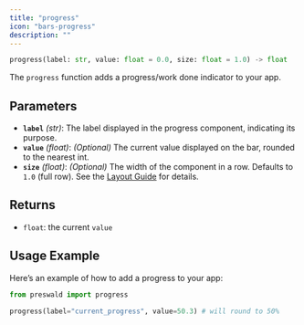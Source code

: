 ```yaml
---
title: "progress"
icon: "bars-progress"
description: ""
---
```


```python
progress(label: str, value: float = 0.0, size: float = 1.0) -> float
```

The `progress` function adds a progress/work done indicator to your app.

## Parameters

- **`label`** _(str)_: The label displayed in the progress component, indicating its purpose.
- **`value`** _(float)_: _(Optional)_ The current value displayed on the bar, rounded to the nearest int.
- **`size`** _(float)_: _(Optional)_ The width of the component in a row. Defaults to `1.0` (full row). See the [Layout Guide](/layout/guide) for details.

## Returns

- `float`: the current `value` 

## Usage Example

Here’s an example of how to add a progress to your app:

```python
from preswald import progress

progress(label="current_progress", value=50.3) # will round to 50%
```
